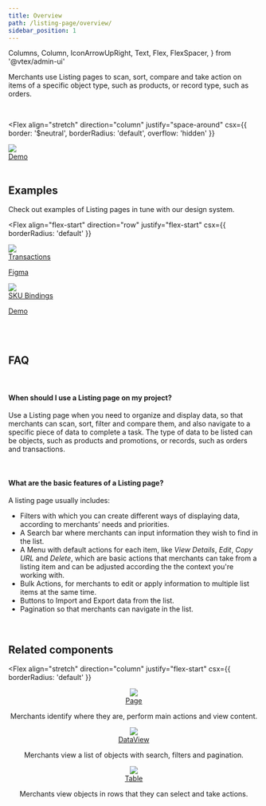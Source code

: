 ```yaml
---
title: Overview
path: /listing-page/overview/
sidebar_position: 1
---
```


  Columns,
  Column,
  IconArrowUpRight,
  Text,
  Flex,
  FlexSpacer,
} from '@vtex/admin-ui'

Merchants use Listing pages to scan, sort, compare and take action on items of a specific object type, such as products, or record type, such as orders.

<br />

<Flex
  align="stretch"
  direction="column"
  justify="space-around"
  csx={{ border: '$neutral', borderRadius: 'default', overflow: 'hidden' }}
>
  <div className={csx({ borderRadius: 'inherit' })}>
    <div className={csx({ borderRadius: 'inherit' })}>
      <a href="https://cjmzyv.csb.app/">
        <img src="https://user-images.githubusercontent.com/77292838/191526389-e0a97572-e01b-422a-8a96-56410d1f1e68.png"></img>
      </a>
    </div>
  </div>
  <div className={csx({ padding: '20px' })}>
    <Flex align="stretch" direction="row" justify="flex-end">
      <a href="https://cjmzyv.csb.app/" csx={{ float: 'right' }}>
        Demo
        <IconArrowUpRight csx={{ float: 'right' }} />
      </a>
    </Flex>
  </div>
</Flex>

<br />

## Examples

Check out examples of Listing pages in tune with our design system.

<Flex
  align="flex-start"
  direction="row"
  justify="flex-start"
  csx={{ borderRadius: 'default' }}
>
  <a href="https://www.figma.com/file/nEoSg6f8uuwSslJhwS4AQT/Listing-Page-Template?node-id=572%3A266701">
    <Flex
      align="stretch"
      direction="column"
      justify="space-around"
      csx={{
        border: '$neutral',
        borderRadius: 'default',
        margin: '0 4px 0 0',
        overflow: 'hidden',
      }}
    >
      <div>
        <img src="https://user-images.githubusercontent.com/77292838/191532716-35e7cd00-0635-4bcd-957b-f9bcdb453a07.png"></img>
      </div>
      <div className={csx({ padding: '20px' })}>
        <Flex align="stretch" direction="row" justify="space-between">
          <Text variant="action1">Transactions</Text>
          <p csx={{ float: 'right' }}>
            Figma
            <IconArrowUpRight csx={{ float: 'right' }} />
          </p>
        </Flex>
      </div>
    </Flex>
  </a>
  <a href="https://storecomponents.myvtex.com/admin/sku-binding/">
    <Flex
      align="stretch"
      direction="column"
      justify="space-around"
      csx={{
        border: '$neutral',
        borderRadius: 'default',
        margin: '0 0 0 4px',
        overflow: 'hidden',
      }}
    >
      <div>
        <img src="https://user-images.githubusercontent.com/77292838/191532881-15be5b13-8f8e-4bc4-99a9-1086e1aa51e3.png"></img>
      </div>
      <div className={csx({ padding: '20px' })}>
        <Flex align="stretch" direction="row" justify="space-between">
          <Text variant="action1">SKU Bindings</Text>
          <p csx={{ float: 'right' }}>
            Demo
            <IconArrowUpRight csx={{ float: 'right' }} />
          </p>
        </Flex>
      </div>
    </Flex>
  </a>
</Flex>

<br />
<br />

## FAQ

<br />

#### When should I use a Listing page on my project?

Use a Listing page when you need to organize and display data, so that merchants can scan, sort, filter and compare them, and also navigate to a specific piece of data to complete a task. The type of data to be listed can be objects, such as products and promotions, or records, such as orders and transactions.

<br />

#### What are the basic features of a Listing page?

A listing page usually includes:

- Filters with which you can create different ways of displaying data, according to merchants’ needs and priorities.
- A Search bar where merchants can input information they wish to find in the list.
- A Menu with default actions for each item, like _View Details_, _Edit_, _Copy URL_ and _Delete_, which are basic actions that merchants can take from a listing item and can be adjusted according the the context you're working with.
- Bulk Actions, for merchants to edit or apply information to multiple list items at the same time.
- Buttons to Import and Export data from the list.
- Pagination so that merchants can navigate in the list.

<br />

## Related components

<Flex
  align="stretch"
  direction="column"
  justify="flex-start"
  csx={{ borderRadius: 'default' }}
>
  <div>
    <Flex align="center" direction="row" justify="flex-start">
      <div
        className={csx({
          width: '115px',
          height: '64px',
          left: '336px',
          top: '1884px',
        })}
      >
        <a href="https://admin-ui.vercel.app/components/page">
          <img src="https://user-images.githubusercontent.com/77292838/191536013-c0245589-139a-423d-928a-d13cad37d57b.png"></img>
        </a>
      </div>
      <div className={csx({ padding: '30px' })}>
        <Flex align="flex-start" direction="column" justify="flex-end">
          <a
            href="https://admin-ui.vercel.app/components/page"
            csx={{ float: 'right' }}
          >
            Page
            <IconArrowUpRight csx={{ float: 'right' }} />
          </a>
          <p>
            Merchants identify where they are, perform main actions and view
            content.
          </p>
        </Flex>
      </div>
    </Flex>
  </div>
  <div>
    <Flex align="center" direction="row" justify="flex-start">
      <div
        className={csx({
          width: '115px',
          height: '64px',
          left: '336px',
          top: '1884px',
        })}
      >
        <a href="https://admin-ui.vercel.app/components/data-view">
          <img src="https://user-images.githubusercontent.com/77292838/191536027-945041fc-6f1b-4aef-94a5-3edddf9717bc.png"></img>
        </a>
      </div>
      <div className={csx({ padding: '30px' })}>
        <Flex align="flex-start" direction="column" justify="flex-end">
          <a
            href="https://admin-ui.vercel.app/components/data-view"
            csx={{ float: 'right' }}
          >
            DataView
            <IconArrowUpRight csx={{ float: 'right' }} />
          </a>
          <p>
            Merchants view a list of objects with search, filters and
            pagination.
          </p>
        </Flex>
      </div>
    </Flex>
  </div>
  <div>
    <Flex align="center" direction="row" justify="flex-start">
      <div
        className={csx({
          width: '115px',
          height: '64px',
          left: '336px',
          top: '1884px',
        })}
      >
        <a href="https://admin-ui.vercel.app/components/table">
          <img src="https://user-images.githubusercontent.com/77292838/191536020-026aee3f-1356-4d05-9e79-224ab3268039.png"></img>
        </a>
      </div>
      <div className={csx({ padding: '30px' })}>
        <Flex align="flex-start" direction="column" justify="flex-end">
          <a
            href="https://admin-ui.vercel.app/components/table"
            csx={{ float: 'right' }}
          >
            Table
            <IconArrowUpRight csx={{ float: 'right' }} />
          </a>
          <p>
            Merchants view objects in rows that they can select and take
            actions.
          </p>
        </Flex>
      </div>
    </Flex>
  </div>
</Flex>
